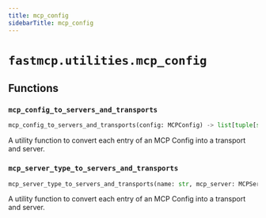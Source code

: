 ```yaml
---
title: mcp_config
sidebarTitle: mcp_config
---
```


# `fastmcp.utilities.mcp_config`

## Functions

### `mcp_config_to_servers_and_transports` <sup><a href="https://github.com/jlowin/fastmcp/blob/main/src/fastmcp/utilities/mcp_config.py#L11" target="_blank"><Icon icon="github" style="width: 14px; height: 14px;" /></a></sup>

```python
mcp_config_to_servers_and_transports(config: MCPConfig) -> list[tuple[str, FastMCP[Any], ClientTransport]]
```


A utility function to convert each entry of an MCP Config into a transport and server.


### `mcp_server_type_to_servers_and_transports` <sup><a href="https://github.com/jlowin/fastmcp/blob/main/src/fastmcp/utilities/mcp_config.py#L21" target="_blank"><Icon icon="github" style="width: 14px; height: 14px;" /></a></sup>

```python
mcp_server_type_to_servers_and_transports(name: str, mcp_server: MCPServerTypes) -> tuple[str, FastMCP[Any], ClientTransport]
```


A utility function to convert each entry of an MCP Config into a transport and server.

